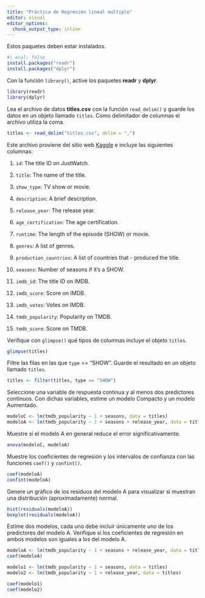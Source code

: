 ```yaml
---
title: "Práctica de Regresión lineal multiple"
editor: visual
editor_options: 
  chunk_output_type: inline
---
```


Estos paquetes deben estar instalados.

```r
#| eval: false
install.packages("readr")
install.packages("dplyr")
```

Con la función `library()`, active los paquetes **readr** y **dplyr**.

```r
library(readr)
library(dplyr)
```

Lea el archivo de datos **titles.csv** con la función `read_delim()` y guarde los datos en un objeto llamado `titles`. Como delimitador de columnas el archivo utiliza la coma.

```r
titles <- read_delim("titles.csv", delim = ",")
```

Este archivo proviene del sitio web [Kaggle](https://www.kaggle.com/datasets/dgoenrique/netflix-movies-and-tv-shows?resource=download) e incluye las siguientes columnas:

1.  `id`: The title ID on JustWatch.

2.  `title`: The name of the title.

3.  `show_type`: TV show or movie.

4.  `description`: A brief description.

5.  `release_year`: The release year.

6.  `age_certification`: The age certification.

7.  `runtime`: The length of the episode (SHOW) or movie.

8.  `genres`: A list of genres.

9.  `production_countries`: A list of countries that - produced the title.

10. `seasons`: Number of seasons if it's a SHOW.

11. `imdb_id`: The title ID on IMDB.

12. `imdb_score`: Score on IMDB.

13. `imdb_votes`: Votes on IMDB.

14. `tmdb_popularity`: Popularity on TMDB.

15. `tmdb_score`: Score on TMDB.

Verifique con `glimpse()` qué tipos de columnas incluye el objeto `titles`.

```r
glimpse(titles)
```

Filtre las filas en las que `type` == "SHOW". Guarde el resultado en un objeto llamado `titles`.

```r
titles <- filter(titles, type == "SHOW")
```

Seleccione una variable de respuesta continua y al menos dos predictores continuos. Con dichas variables, estime un modelo Compacto y un modelo Aumentado.

```r
modeloC <- lm(tmdb_popularity ~ 1 + seasons, data = titles)
modeloA <- lm(tmdb_popularity ~ 1 + seasons + release_year, data = titles)
```

Muestre si el modelo A en general reduce el error significativamente.

```r
anova(modeloC, modeloA)
```

Muestre los coeficientes de regresión y los intervalos de confianza con las funciones `coef()` y `confint()`.

```r
coef(modeloA)
confint(modeloA)
```

Genere un gráfico de los residuos del modelo A para visualizar si muestran una distribución (aproximadamente) normal.

```r
hist(residuals(modeloA))
boxplot(residuals(modeloA))
```

Estime dos modelos, cada uno debe incluir únicamente uno de los predictores del modelo A. Verifique si los coeficientes de regresión en ambos modelos son iguales a los del modelo A.

```r
modeloA <- lm(tmdb_popularity ~ 1 + seasons + release_year, data = titles)
coef(modeloA)
```

```r
modelo1 <- lm(tmdb_popularity ~ 1 + seasons, data = titles)
modelo2 <- lm(tmdb_popularity ~ 1 + release_year, data = titles)

coef(modelo1)
coef(modelo2)
```
